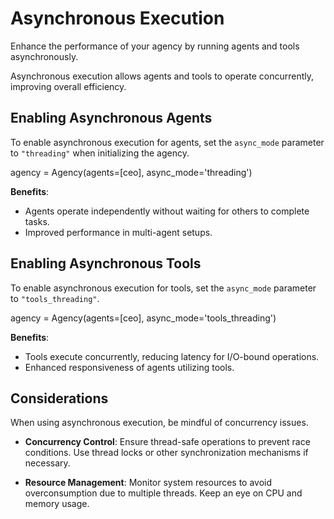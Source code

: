 # Asynchronous Execution

Enhance the performance of your agency by running agents and tools asynchronously.

<Tip>
Asynchronous execution allows agents and tools to operate concurrently, improving overall efficiency.
</Tip>

## Enabling Asynchronous Agents

To enable asynchronous execution for agents, set the `async_mode` parameter to `"threading"` when initializing the agency.

<CodeBlock title="Initialize Agency with Asynchronous Agents" language="python">
agency = Agency(agents=[ceo], async_mode='threading')
</CodeBlock>

**Benefits**:

- Agents operate independently without waiting for others to complete tasks.
- Improved performance in multi-agent setups.

## Enabling Asynchronous Tools

To enable asynchronous execution for tools, set the `async_mode` parameter to `"tools_threading"`.

<CodeBlock title="Initialize Agency with Asynchronous Tools" language="python">
agency = Agency(agents=[ceo], async_mode='tools_threading')
</CodeBlock>

**Benefits**:

- Tools execute concurrently, reducing latency for I/O-bound operations.
- Enhanced responsiveness of agents utilizing tools.

## Considerations

<Warning>
When using asynchronous execution, be mindful of concurrency issues.
</Warning>

- **Concurrency Control**: Ensure thread-safe operations to prevent race conditions. Use thread locks or other synchronization mechanisms if necessary.

- **Resource Management**: Monitor system resources to avoid overconsumption due to multiple threads. Keep an eye on CPU and memory usage.
  